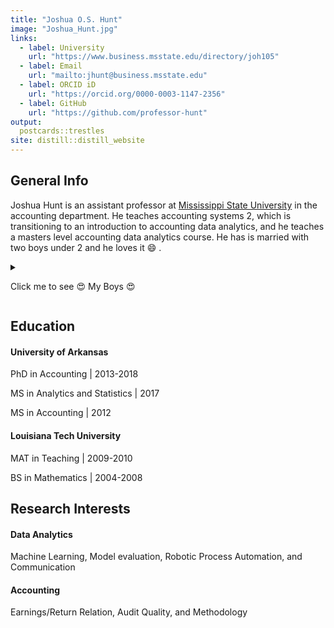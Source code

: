 ```yaml
---
title: "Joshua O.S. Hunt"
image: "Joshua_Hunt.jpg"
links:
  - label: University
    url: "https://www.business.msstate.edu/directory/joh105"
  - label: Email
    url: "mailto:jhunt@business.msstate.edu"
  - label: ORCID iD
    url: "https://orcid.org/0000-0003-1147-2356"
  - label: GitHub
    url: "https://github.com/professor-hunt"
output:
  postcards::trestles
site: distill::distill_website
---
```


## General Info

Joshua Hunt is an assistant professor at [Mississippi State University](https://www.business.msstate.edu/academics/adkerson-school-accountancy) in the accounting department. He teaches accounting systems 2, which is transitioning to an introduction to accounting data analytics, and he teaches a masters level accounting data analytics course. He has is married with two boys under 2 and he loves it 😄 .

<details>

<summary>

Click me to see 😍 My Boys 😍

</summary>

<p>

```r
knitr::include_graphics("My_Boys.png")
```

</p>

</details>

## Education

#### **University of Arkansas**

PhD in Accounting \| 2013-2018

MS in Analytics and Statistics \| 2017

MS in Accounting \| 2012

#### **Louisiana Tech University**

MAT in Teaching \| 2009-2010

BS in Mathematics \| 2004-2008

## Research Interests

#### **Data Analytics**

Machine Learning, Model evaluation, Robotic Process Automation, and Communication

#### **Accounting**

Earnings/Return Relation, Audit Quality, and Methodology
